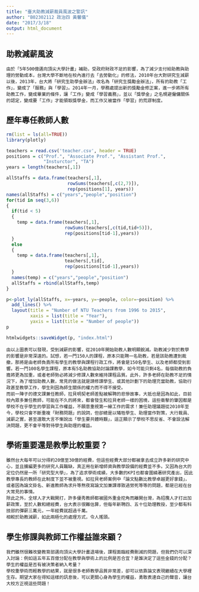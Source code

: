 ```yaml
---
title: "臺大助教減薪裁員風波之警訊"
author: "B02302112 政治四 黃馨儀"
date: "2017/3/18"
output: html_document
---
```




## 助教減薪風波

    由於「5年500億邁向頂尖大學計畫」補助，受政府財政不足的影響，為了減少支付給助教與助理的勞動成本，台灣大學不斷地在校內進行去「去勞動化」的修法，2010年台大對研究生減薪以後，2013年，台大將「研究生助學金辦法」改名為「研究生獎勵金辦法」，所有的助教「工作」，變成了「服務」與「學習」。2014年一月，學務處提出新的獎勵金修正案，進一步將所有助教工作，變成畢業的條件，讓「工作」變成「學習義務」，並以「獎學金」之名規避僱傭關係的認定，變成要「工作」才能領取獎學金，而工作又被當作「學習」的荒謬制度。
   
    
## 歷年專任教師人數


```r
rm(list = ls(all=TRUE))
library(plotly)

teachers = read.csv('teacher.csv', header = TRUE)
positions = c("Prof.", "Associate Prof.", "Assistant Prof.",
              "Insturctor", "TA")
years = length(teachers[,1])

allStaffs = data.frame(teachers[,1],
                       rowSums(teachers[,c(2,7)]),
                       rep(positions[1], years))
names(allStaffs) = c("years","people","position")
for(tid in seq(3,6))
{
  if(tid < 5)
  {
    temp = data.frame(teachers[,1],
                      rowSums(teachers[,c(tid,tid+5)]),
                      rep(positions[tid-1],years))
  }
  else
  {
    temp = data.frame(teachers[,1],
                      teachers[,tid],
                      rep(positions[tid-1],years))
  }
  names(temp) = c("years","people","position")
  allStaffs = rbind(allStaffs,temp)
}

p<-plot_ly(allStaffs, x=~years, y=~people, color=~position) %>%
  add_lines() %>%
  layout(title = "Number of NTU Teachers from 1996 to 2015",
         xaxis = list(title = "Year"),
         yaxis = list(title = "Number of people"))
p

htmlwidgets::saveWidget(p, "index.html")
```

    

    由以上圖表可以發現，受到減薪的影響，從2010年開始助教人數明顯銳減。助教減少對於教學的影響是非常深遠的。試想，若一門150人的課程，原本只能聘一名助教，若是該助教遭到裁撤，那將是由老師負責所有學生的教學與課程行政工作，將會是150名學生、以及老師都受到影響。若一門100名學生課程，原本有5名助教協助討論課教學，如今可能只剩4名，每個助教的負擔將更為加重，或者老師勢必將減少修課人數來維持課程品質。此外，許多老師在助教不足的情況下，為了增加助教人數，常見的做法就是請修課學生、或其他計劃下的助理充當助教，協助行政甚至教學工作，學生則因為師生關係的權力而不得不接受。
    而前一陣子的德文課兼任教師，拉貝明契老師差點被解聘的悲慘故事，大抵也是因為如此，目前校內眾多兼任教師，可能在不久的將來，都會發生和拉貝老師一樣的困境，這些衝擊的肇因都是學校不在乎學生的學習與工作權益，不願意重視第一線工作的需求！兼任助理議題從2010年至今，學校只會不斷重複「財務問題」的說詞，但卻總是以犧牲學生、助理當作對策，大行裁員、減薪之實，甚至還敢大言不慚說出「學生要共體時艱」，這正顯示了學校不思反省、不會設法解決問題，更不會平等對待學生與助理的權益。
    
    
    
## 學術重要還是教學比較重要？

    雖然台大每年可以分得約20億至30億的經費，但這些經費大部分都被拿去成立許多新的研究中心，並且擴編更多的研究人員職缺，真正用在新增師資與教學設備的經費並不多。又因為台大的定位仍然是一所「研究型大學」，為了追求學術成績，大多數的KPI也都會圍繞著研究產出，因此教學專長的教師在此制度下並不被重視。如拉貝老師案例中「論文點數比教學卓越更好拿錢」，或者因為論文掛名、新進教師為求升等熬夜寫論文加兼課導致過勞死等等的問題，都是已經在台大常見的事情。
    除此之外，全球人才大戰開打，許多優秀教師都被國外重金挖角而離開台灣，為招攬人才打出加薪政策，至於人數和總經費，台大表示很難估算，但每年新聘四、五十位助理教授，至少都有科技部的彈薪三萬元，一年經費就超過千萬。
    相較於助教減薪，如此兩極化的處理方式，令人搖頭。
   
   
   
## 學生修課與教師工作權益誰來顧？ 

    我們雖然很難改變教育部邁向頂尖大學計畫退場後，課程面臨經費刪減的問題，但我們仍可以深入討論：例如這五年五百億分配在教學與學術上的比例是否合宜？是誰決定了這些金錢的分配？學生的權益是否有被決策者納入考量？
    學校重學術而輕教學的結果，就是很多老師教學品質非常差，卻可以依靠論文表現繼續在大學裡生存。期望大家在得知這樣的訊息後，可以更關心身為學生的權益，勇敢表達自己的聲音，讓台大校方正視這些問題！
   
  
